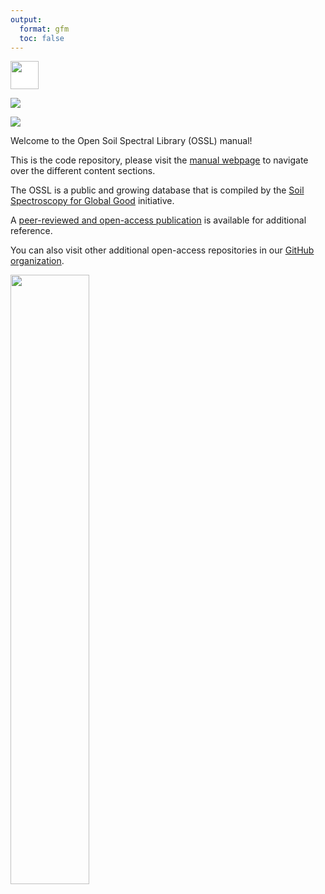 ```yaml
---
output:
  format: gfm
  toc: false
---
```


<!-- Badges on top of the page -->

<a href="https://doi.org/10.1371/journal.pone.0296545">
<img src="https://journals.plos.org/resource/img/one/logo.png" style="background-color:white;height:45px;">

[![](https://img.shields.io/badge/github-%23121011.svg?style=for-the-badge&logo=github&logoColor=white)](https://github.com/soilspectroscopy)

[![](https://zenodo.org/badge/doi/10.5281/zenodo.5759693.svg)](https://doi.org/10.5281/zenodo.5759693)

Welcome to the Open Soil Spectral Library (OSSL) manual!

This is the code repository, please visit the [manual webpage](https://soilspectroscopy.github.io/ossl-manual/) to navigate over the different content sections.

The OSSL is a public and growing database that is compiled by the [Soil Spectroscopy for Global Good](https://soilspectroscopy.org/) initiative.

A [peer-reviewed and open-access publication](https://doi.org/10.1371/journal.pone.0296545) is available for additional reference.

You can also visit other additional open-access repositories in our [GitHub organization](https://github.com/soilspectroscopy).

![](img/soilspec4gg-logo_fc.png){wfig-align="center" width=50%}